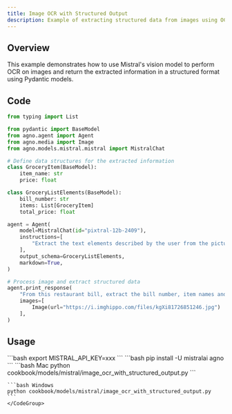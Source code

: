 ```yaml
---
title: Image OCR with Structured Output
description: Example of extracting structured data from images using OCR capabilities
---
```


## Overview
This example demonstrates how to use Mistral's vision model to perform OCR on images and return the extracted information in a structured format using Pydantic models.

## Code

```python cookbook/models/mistral/image_ocr_with_structured_output.py
from typing import List

from pydantic import BaseModel
from agno.agent import Agent
from agno.media import Image
from agno.models.mistral.mistral import MistralChat

# Define data structures for the extracted information
class GroceryItem(BaseModel):
    item_name: str
    price: float

class GroceryListElements(BaseModel):
    bill_number: str
    items: List[GroceryItem]
    total_price: float

agent = Agent(
    model=MistralChat(id="pixtral-12b-2409"),
    instructions=[
        "Extract the text elements described by the user from the picture",
    ],
    output_schema=GroceryListElements,
    markdown=True,
)

# Process image and extract structured data
agent.print_response(
    "From this restaurant bill, extract the bill number, item names and associated prices, and total price and return it as a string in a Json object",
    images=[
        Image(url="https://i.imghippo.com/files/kgXi81726851246.jpg")
    ],
)
```

## Usage

<Steps>
  <Snippet file="create-venv-step.mdx" />

  <Step title="Set your API key">
    ```bash
    export MISTRAL_API_KEY=xxx
    ```
  </Step>

  <Step title="Install libraries">
    ```bash
    pip install -U mistralai agno
    ```
  </Step>

  <Step title="Run Agent">
    <CodeGroup>
    ```bash Mac
    python cookbook/models/mistral/image_ocr_with_structured_output.py
    ```

    ```bash Windows
    python cookbook/models/mistral/image_ocr_with_structured_output.py
    ```
    </CodeGroup>
  </Step>
</Steps> 